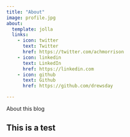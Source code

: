 ```yaml
---
title: "About"
image: profile.jpg
about:
  template: jolla
  links:
    - icon: twitter
      text: Twitter
      href: https://twitter.com/achmorrison
    - icon: linkedin
      text: LinkedIn
      href: https://linkedin.com
    - icon: github
      text: Github
      href: https://github.com/drewsday

---
```


About this blog

## This is a test
